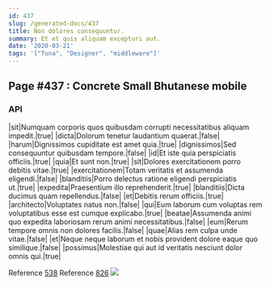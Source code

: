 ```yaml
---
id: 437
slug: /generated-docs/437
title: Non dolores consequuntur.
summary: Et et quis aliquam excepturi aut.
date: '2020-03-21'
tags: '["Tuna", "Designer", "middleware"]'
---
```


## Page #437 : Concrete Small Bhutanese mobile
### API

|sit|Numquam corporis quos quibusdam corrupti necessitatibus aliquam impedit.|true|
|dicta|Dolorum tenetur laudantium quaerat.|false|
|harum|Dignissimos cupiditate est amet quia.|true|
|dignissimos|Sed consequuntur quibusdam tempore.|false|
|id|Et iste quia perspiciatis officiis.|true|
|quia|Et sunt non.|true|
|sit|Dolores exercitationem porro debitis vitae.|true|
|exercitationem|Totam veritatis et assumenda eligendi.|false|
|blanditiis|Porro delectus ratione eligendi perspiciatis ut.|true|
|expedita|Praesentium illo reprehenderit.|true|
|blanditiis|Dicta ducimus quam repellendus.|false|
|et|Debitis rerum officiis.|true|
|architecto|Voluptates natus non.|false|
|qui|Eum laborum cum voluptas rem voluptatibus esse est cumque explicabo.|true|
|beatae|Assumenda animi quo expedita laboriosam rerum animi necessitatibus.|false|
|eum|Rerum tempore omnis non dolores facilis.|false|
|quae|Alias rem culpa unde vitae.|false|
|et|Neque neque laborum et nobis provident dolore eaque quo similique.|false|
|possimus|Molestiae qui aut id veritatis nesciunt dolor omnis qui.|true|

Reference [538](/generated-docs/538)
Reference [826](/generated-docs/826)
![](/assets/cats-4.jpg)

<Partial />



